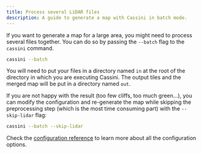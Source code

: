```yaml
---
title: Process several LiDAR files
description: A guide to generate a map with Cassini in batch mode.
---
```



If you want to generate a map for a large area, you might need to process several <GlossaryLink slug="lidar" /> files together. You can do so by passing the `--batch` flag to the `cassini` command.

```sh
cassini --batch
```

You will need to put your <GlossaryLink slug="lidar" /> files in a directory named `in` at the root of the directory in which you are executing Cassini. The output tiles and the merged map will be put in a directory named `out`.

If you are not happy with the result (too few cliffs, too much green...), you can modify the configuration and re-generate the map while skipping the <GlossaryLink slug="lidar" /> preprocessing step (which is the most time consuming part) with the `--skip-lidar` flag:

```sh
cassini --batch --skip-lidar
```

Check the [configuration reference](/reference/configuration-reference/) to learn more about all the configuration options.
